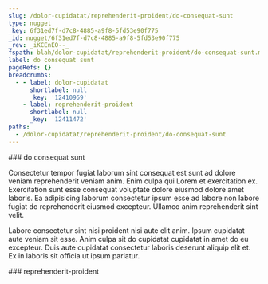 ```yaml
---
slug: /dolor-cupidatat/reprehenderit-proident/do-consequat-sunt
type: nugget
_key: 6f31ed7f-d7c8-4885-a9f8-5fd53e90f775
_id: nugget/6f31ed7f-d7c8-4885-a9f8-5fd53e90f775
_rev: _iKCEnEO--_
fspath: blah/dolor-cupidatat/reprehenderit-proident/do-consequat-sunt.md
label: do consequat sunt
pageRefs: {}
breadcrumbs:
  - - label: dolor-cupidatat
      shortlabel: null
      _key: '12410969'
    - label: reprehenderit-proident
      shortlabel: null
      _key: '12411472'
paths:
  - /dolor-cupidatat/reprehenderit-proident/do-consequat-sunt
---
```


<NuggetArea>
<Nugget slug="/dolor-cupidatat/reprehenderit-proident/do-consequat-sunt" type="nugget" _key="6f31ed7f-d7c8-4885-a9f8-5fd53e90f775" _id="nugget/6f31ed7f-d7c8-4885-a9f8-5fd53e90f775" _rev="_iKCEnEO--_" fspath="blah/dolor-cupidatat/reprehenderit-proident/do-consequat-sunt.md" label="do consequat sunt" paths="/dolor-cupidatat/reprehenderit-proident/do-consequat-sunt">
<NuggetBody>
### do consequat sunt

Consectetur tempor fugiat laborum sint consequat est sunt ad dolore veniam reprehenderit veniam anim. Enim culpa qui Lorem et exercitation ex. Exercitation sunt esse consequat voluptate dolore eiusmod dolore amet laboris. Ea adipisicing laborum consectetur ipsum esse ad labore non labore fugiat do reprehenderit eiusmod excepteur. Ullamco anim reprehenderit sint velit.

Labore consectetur sint nisi proident nisi aute elit anim. Ipsum cupidatat aute veniam sit esse. Anim culpa sit do cupidatat cupidatat in amet do eu excepteur. Duis aute cupidatat consectetur laboris deserunt aliquip elit et. Ex in laboris sit officia ut ipsum pariatur.

</NuggetBody>
<Breadcrumbs>
<Crumbs>
<Crumb _key="12410969" label="dolor-cupidatat" /><Crumb _key="12411472" label="reprehenderit-proident" />
</Crumbs>
</Breadcrumbs>
</Nugget>

<NuggetsInbound>
</NuggetsInbound>
<NuggetsOutbound>
</NuggetsOutbound>
</NuggetArea>
<PassagesInbound>
<Passage direction="inbound" type="passage" _key="12411472" _id="passage/12411472" _rev="_iKCEnEC---" label="reprehenderit-proident" passage="reprehenderit-proident" fspath="blah/dolor-cupidatat/reprehenderit-proident" paths="/dolor-cupidatat/reprehenderit-proident" slug="/dolor-cupidatat/reprehenderit-proident">
<NuggetBody>
### reprehenderit-proident

</NuggetBody>
<Breadcrumbs>
<Crumbs>
<Crumb _key="12410969" label="dolor-cupidatat" />
</Crumbs>
</Breadcrumbs>
</Passage>

</PassagesInbound>
<PassagesOutbound>
</PassagesOutbound>